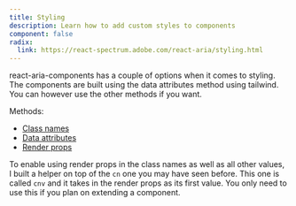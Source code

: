 ```yaml
---
title: Styling
description: Learn how to add custom styles to components
component: false
radix:
  link: https://react-spectrum.adobe.com/react-aria/styling.html
---
```


react-aria-components has a couple of options when it comes to styling. The components are built using the data attributes method using tailwind. You can however use the other methods if you want.

Methods:

- [Class names](https://react-spectrum.adobe.com/react-aria/styling.html#class-names)
- [Data attributes](https://react-spectrum.adobe.com/react-aria/styling.html#states)
- [Render props](https://react-spectrum.adobe.com/react-aria/styling.html#render-props)

To enable using render props in the class names as well as all other values, I built a helper on top of the `cn` one you may have seen before. This one is called `cnv` and it takes in the render props as its first value. You only need to use this if you plan on extending a component.
